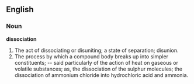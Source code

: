 ==English==

===Noun===

'''dissociation'''

#The act of dissociating or disuniting; a state of separation; disunion.
#The process by which a compound body breaks up into simpler constituents; -- said particularly of the action of heat on gaseous or volatile substances; as, the dissociation of the sulphur molecules; the dissociation of ammonium chloride into hydrochloric acid and ammonia.